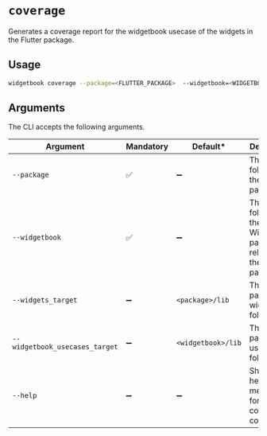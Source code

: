 # `coverage`

Generates a coverage report for the widgetbook usecase of the widgets in the Flutter package.

## Usage

```bash
widgetbook coverage --package=<FLUTTER_PACKAGE>  --widgetbook=<WIDGETBOOK_PACKAGE>
```

## Arguments

The CLI accepts the following arguments.

| Argument                       | Mandatory | Default\*          | Description                                                               |
| ------------------------------ | --------- | ------------------ | ------------------------------------------------------------------------- |
| `--package`                    | ✅        | ➖                 | The root folder of the Flutter package.                                   |
| `--widgetbook`                 | ✅        | ➖                 | The root folder of the Widgetbook package related to the flutter package. |
| `--widgets_target`             | ➖        | `<package>/lib`    | The target path for the widgets folder.                                   |
| `--widgetbook_usecases_target` | ➖        | `<widgetbook>/lib` | The target path for the usecases folder.                                  |
| `--help`                       | ➖        | ➖                 | Shows the help message for the coverage command.                          |
